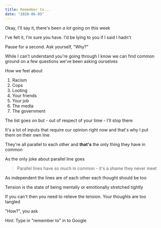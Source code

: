 ```yaml
---
title: Remember to...
date: "2020-06-05"
---
```


Okay, I'll say it, there's been _a lot_ going on this week

I've felt it, I'm sure you have. I'd be lying to you if I said I hadn't

Pause for a second. Ask yourself, "Why?"

While I can't understand you're going through I know we can find common ground on a few questions we've been asking ourselves

How we feel about

1. Racism
2. Cops
3. Looting
4. Your friends
5. Your job
6. The media
7. The government

The list goes on but - out of respect of your time - I'll stop there

It's a lot of inputs that require our opinion right now and that's why I put them on their own line

They're all parallel to each other and **that's** the only thing they have in common

As the only joke about parallel line goes

> Parallel lines have so much in common - it's a shame they never meet

As independent the lines are of each other each thought should be too

Tension is the state of being mentally or emotionally stretched tightly

If you can't then you need to relieve the tension. Your thoughts are too tangled

"How?", you ask

Hint: Type in "remember to" in to Google
